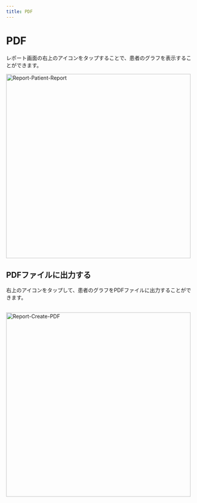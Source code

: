 ```yaml
---
title: PDF
---
```


# PDF

レポート画面の右上のアイコンをタップすることで、患者のグラフを表示することができます。

<Image zoom src="/assets/report/report-patient-report.png" alt="Report-Patient-Report" height="500" />

## PDFファイルに出力する

右上のアイコンをタップして、患者のグラフをPDFファイルに出力することができます。<br></br>

<Image zoom src="/assets/report/report-create-pdf.png" alt="Report-Create-PDF" height="500" />
